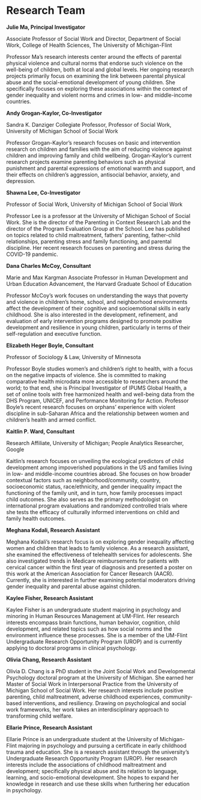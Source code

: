 # Research Team

**Julie Ma, Principal Investigator**

Associate Professor of Social Work and Director, Department of Social Work, College of Health Sciences, The University of Michigan-Flint

Professor Ma’s research interests center around the effects of parental physical violence and cultural norms that endorse such violence on the well-being of children, both at local and global levels. Her ongoing research projects primarily focus on examining the link between parental physical abuse and the social-emotional development of young children. She specifically focuses on exploring these associations within the context of gender inequality and violent norms and crimes in low- and middle-income countries. 

**Andy Grogan-Kaylor, Co-Investigator**

Sandra K. Danziger Collegiate Professor, Professor of Social Work, University of Michigan School of Social Work

Professor Grogan-Kaylor's research focuses on basic and intervention research on children and families with the aim of reducing violence against children and improving family and child wellbeing. Grogan-Kaylor's current research projects examine parenting behaviors such as physical punishment and parental expressions of emotional warmth and support, and their effects on children's aggression, antisocial behavior, anxiety, and depression. 

**Shawna Lee, Co-Investigator**

Professor of Social Work, University of Michigan School of Social Work

Professor Lee is a professor at the University of Michigan School of Social Work. She is the director of the Parenting in Context Research Lab and the director of the Program Evaluation Group at the School. Lee has published on topics related to child maltreatment, fathers' parenting, father-child relationships, parenting stress and family functioning, and parental discipline. Her recent research focuses on parenting and stress during the COVID-19 pandemic. 

**Dana Charles McCoy, Consultant**

Marie and Max Kargman Associate Professor in Human Development and Urban Education Advancement, the Harvard Graduate School of Education

Professor McCoy's work focuses on understanding the ways that poverty and violence in children's home, school, and neighborhood environments affect the development of their cognitive and socioemotional skills in early childhood. She is also interested in the development, refinement, and evaluation of early intervention programs designed to promote positive development and resilience in young children, particularly in terms of their self-regulation and executive function.

**Elizabeth Heger Boyle, Consultant**

Professor of Sociology & Law, University of Minnesota

Professor Boyle studies women's and children’s right to health, with a focus on the negative impacts of violence. She is committed to making comparative health microdata more accessible to researchers around the world; to that end, she is Principal Investigator of IPUMS Global Health, a set of online tools with free harmonized health and well-being data from the DHS Program, UNICEF, and Performance Monitoring for Action. Professor Boyle’s recent research focuses on orphans’ experience with violent discipline in sub-Saharan Africa and the relationship between women and children’s health and armed conflict.

**Kaitlin P. Ward, Consultant** 

Research Affiliate, University of Michigan; People Analytics Researcher, Google

Kaitlin's research focuses on unveiling the ecological predictors of child development among impoverished populations in the US and families living in low- and middle-income countries abroad. She focuses on how broader contextual factors such as neighborhood/community, country, socioeconomic status, race/ethnicity, and gender inequality impact the functioning of the family unit, and in turn, how family processes impact child outcomes. She also serves as the primary methodologist on international program evaluations and randomized controlled trials where she tests the efficacy of culturally informed interventions on child and family health outcomes. 

**Meghana Kodali, Research Assistant**

Meghana Kodali's research focus is on exploring gender inequality affecting women and children that leads to family violence. As a research assistant, she examined the effectiveness of telehealth services for adolescents. She also investigated trends in Medicare reimbursements for patients with cervical cancer within the first year of diagnosis and presented a poster on this work at the American Association for Cancer Research (AACR). Currently, she is interested in further examining potential moderators driving gender inequality and parental abuse against children.

**Kaylee Fisher, Research Assistant**

Kaylee Fisher is an undergraduate student majoring in psychology and minoring in Human Resources Management at UM-Flint. Her research interests encompass brain functions, human behavior, cognition, child development, and related topics such as how social norms and the environment influence these processes. She is a member of the UM-Flint Undergraduate Research Opportunity Program (UROP) and is currently applying to doctoral programs in clinical psychology. 

**Olivia Chang, Research Assistant**

Olivia D. Chang is a PhD student in the Joint Social Work and Developmental Psychology doctoral program at the University of Michigan. She earned her Master of Social Work in Interpersonal Practice from the University of Michigan School of Social Work. Her research interests include positive parenting, child maltreatment, adverse childhood experiences, community-based interventions, and resiliency. Drawing on psychological and social work frameworks, her work takes an interdisciplinary approach to transforming child welfare.

**Ellarie Prince, Research Assistant** 

Ellarie Prince is an undergraduate student at the University of Michigan-Flint majoring in psychology and pursuing a certificate in early childhood trauma and education. She is a research assistant through the university’s Undergraduate Research Opportunity Program (UROP). Her research interests include the associations of childhood maltreatment and development; specifically physical abuse and its relation to language, learning, and socio-emotional development. She hopes to expand her knowledge in research and use these skills when furthering her education in psychology. 




